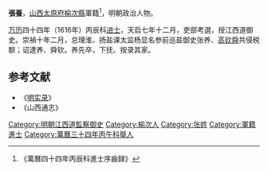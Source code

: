 '''張養'''，[[山西|山西]][[太原府|太原府]][[榆次縣|榆次縣]]軍籍<ref>《萬曆四十四年丙辰科進士序齒録》</ref>，明朝政治人物。

[[万历|万历]]四十四年（1616年）丙辰科[[进士|进士]]，天启七年十二月，吏部考選，授江西道御史。崇禎十年二月，总理淮、扬盐课太监杨显名参前巡盐御史张养、[[高钦舜|高钦舜]]共侵税额；诏逮养、舜钦。养先卒，下抚、按录其家。

==参考文献==
{{reflist}}
*《[[明实录|明实录]]》
*《山西通志》

{{明朝人物小作品}}
{{萬曆四十四年丙辰科殿試金榜}}
{{DEFAULTSORT:Zhang张}}
[[Category:明朝江西道監察御史|Category:明朝江西道監察御史]]
[[Category:榆次人|Category:榆次人]]
[[Category:张姓|Category:张姓]]
[[Category:軍籍進士|Category:軍籍進士]]
[[Category:萬曆三十四年丙午科舉人|Category:萬曆三十四年丙午科舉人]]